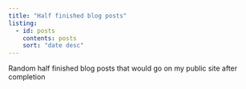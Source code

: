 ```yaml
---
title: "Half finished blog posts"
listing:
  - id: posts
    contents: posts
    sort: "date desc"
---
```


Random half finished blog posts that would go on my public site after completion

::: {#posts}
:::


